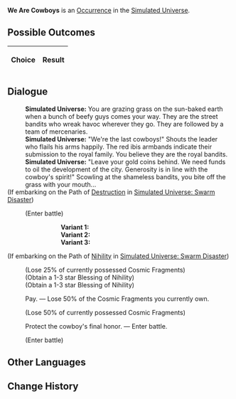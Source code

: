 {{Simulated Universe Event Infobox
|title         = We Are Cowboys
|image         = Random Event Battle.png
|type          =
|domains_su    = Occurrence
|domains_ext   = Occurrence
|domains_swarm = 
|domains_gng   = 
|requirements  =
|prev          = 
|next          = 
|indexRewards  =
|characters    = 
}}
'''We Are Cowboys''' is an [[Simulated Universe/Occurrence|Occurrence]] in the [[Simulated Universe]].

==Possible Outcomes==
{| class="article-table"
!Choice
!Result

|}

<!--
==Gameplay Notes==

-->
==Dialogue==
{{Dialogue Start}}
:'''Simulated Universe:''' You are grazing grass on the sun-baked earth when a bunch of beefy guys comes your way. They are the street bandits who wreak havoc wherever they go. They are followed by a team of mercenaries.
:'''Simulated Universe:''' "We're the last cowboys!" Shouts the leader who flails his arms happily. The red ibis armbands indicate their submission to the royal family. You believe they are the royal bandits.
:'''Simulated Universe:''' "Leave your gold coins behind. We need funds to oil the development of the city. Generosity is in line with the cowboy's spirit!" Scowling at the shameless bandits, you bite off the grass with your mouth...
;(If embarking on the Path of [[Simulated Universe/Paths#Destruction|Destruction]] in [[Simulated Universe: Swarm Disaster]])
:{{SU Special Dialogue|Destruction|Let them experience the real "cowboy."|Enter battle. After achieving victory, seize 150 Cosmic Fragments.}}
:;(Enter battle)
:::'''Variant 1:''' {{Enemy List|Voidranger: Reaver*2/;Voidranger: Trampler*1/-25% Max HP}}
:::'''Variant 2:''' {{Enemy List|Incineration Shadewalker*2/;Searing Prowler*1/-25% Max HP}}
:::'''Variant 3:''' {{Enemy List|Disciples of Sanctus Medicus: Internal Alchemist*1/;Disciples of Sanctus Medicus: Shape Shifter*1/-25% Max HP}}
;(If embarking on the Path of [[Simulated Universe/Paths#Nihility|Nihility]] in [[Simulated Universe: Swarm Disaster]])
:{{SU Special Dialogue|Nihility|Surrender immediately.|Lose 25% of Cosmic Fragments and obtain 2 random Blessings of Nihility.}}
:;(Lose 25% of currently possessed Cosmic Fragments)
:;(Obtain a 1-3 star Blessing of Nihility)
:;(Obtain a 1-3 star Blessing of Nihility)
:{{DIcon|Star}} Pay. &mdash; Lose 50% of the Cosmic Fragments you currently own.
:;(Lose 50% of currently possessed Cosmic Fragments)
:{{DIcon|Star}} Protect the cowboy's final honor. &mdash; Enter battle.
:;(Enter battle)
::{{Enemy List|Disciples of Sanctus Medicus: Internal Alchemist*1/;Disciples of Sanctus Medicus: Shape Shifter*1/-25% Max HP}}
{{Dialogue End}}

==Other Languages==
{{Other Languages
|en   = We Are Cowboys
|zhs  = 我们是牛仔
|zht  = 我們是牛仔
|ja   = {{Rubi|僕|ぼく}}たちカウボーイ
|ko   = 우리는 카우보이
|es   = Somos vaqueros
|fr   = Nous sommes des cowboys
|ru   = Мы ковбои
|th   = พวกเราคือคาวบอย
|vi   = Chúng Tôi Là Cao Bồi
|de   = Wir sind Cowboys
|id   = Kami Adalah Koboi
|pt   = Nós Somos Caubóis
}}

==Change History==
{{Change History|1.3}}
